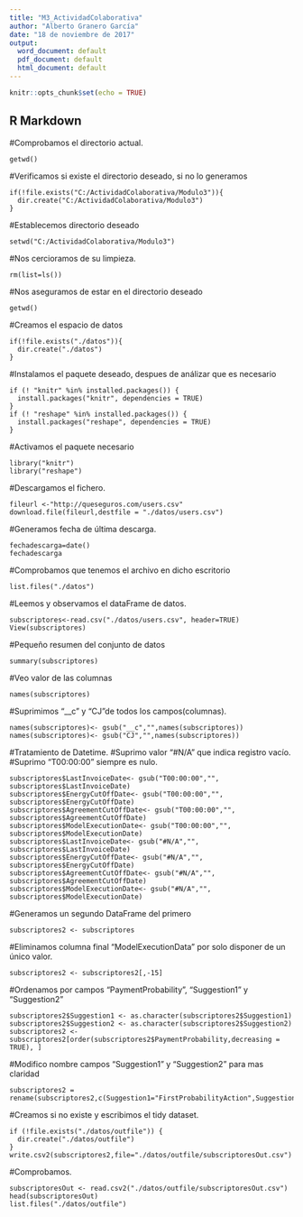 ```yaml
---
title: "M3_ActividadColaborativa"
author: "Alberto Granero García"
date: "18 de noviembre de 2017"
output:   
  word_document: default
  pdf_document: default
  html_document: default
---
```


```r
knitr::opts_chunk$set(echo = TRUE)
```

## R Markdown
#Comprobamos el directorio actual.
```
getwd()
```
#Verificamos si existe el directorio deseado, si no lo generamos
```
if(!file.exists("C:/ActividadColaborativa/Modulo3")){
  dir.create("C:/ActividadColaborativa/Modulo3")
}
```
#Establecemos directorio deseado
```
setwd("C:/ActividadColaborativa/Modulo3")
```
#Nos cercioramos de su limpieza.
```
rm(list=ls())
```
#Nos aseguramos de estar en el directorio deseado
```
getwd()
```
#Creamos el espacio de datos
```
if(!file.exists("./datos")){
  dir.create("./datos")
}
```
#Instalamos el paquete deseado, despues de análizar que es necesario
```
if (! "knitr" %in% installed.packages()) {
  install.packages("knitr", dependencies = TRUE)
}
if (! "reshape" %in% installed.packages()) {
  install.packages("reshape", dependencies = TRUE)
}
```
#Activamos el paquete necesario
```
library("knitr")
library("reshape")
```
#Descargamos el fichero.
```
fileurl <-"http://queseguros.com/users.csv"
download.file(fileurl,destfile = "./datos/users.csv")
```
#Generamos fecha de última descarga.
```
fechadescarga=date()
fechadescarga
```
#Comprobamos que tenemos el archivo en dicho escritorio
```
list.files("./datos")
```
#Leemos y observamos el dataFrame de datos.
```
subscriptores<-read.csv("./datos/users.csv", header=TRUE)
View(subscriptores)
```
#Pequeño resumen del conjunto de datos
```
summary(subscriptores)
```
#Veo valor de las columnas
```
names(subscriptores)
```
#Suprimimos "__c" y "CJ"de todos los campos(columnas).
```
names(subscriptores)<- gsub("__c","",names(subscriptores))
names(subscriptores)<- gsub("CJ","",names(subscriptores))
```
#Tratamiento de Datetime.
#Suprimo valor "#N/A" que indica registro vacío.
#Suprimo "T00:00:00" siempre es nulo.
```
subscriptores$LastInvoiceDate<- gsub("T00:00:00","", subscriptores$LastInvoiceDate)
subscriptores$EnergyCutOffDate<- gsub("T00:00:00","", subscriptores$EnergyCutOffDate)
subscriptores$AgreementCutOffDate<- gsub("T00:00:00","", subscriptores$AgreementCutOffDate)
subscriptores$ModelExecutionDate<- gsub("T00:00:00","", subscriptores$ModelExecutionDate)
subscriptores$LastInvoiceDate<- gsub("#N/A","", subscriptores$LastInvoiceDate)
subscriptores$EnergyCutOffDate<- gsub("#N/A","", subscriptores$EnergyCutOffDate)
subscriptores$AgreementCutOffDate<- gsub("#N/A","", subscriptores$AgreementCutOffDate)
subscriptores$ModelExecutionDate<- gsub("#N/A","", subscriptores$ModelExecutionDate)
```
#Generamos un segundo DataFrame del primero
```
subscriptores2 <- subscriptores
```
#Eliminamos columna final "ModelExecutionData" por solo disponer de un único valor.
```
subscriptores2 <- subscriptores2[,-15]
```
#Ordenamos por campos "PaymentProbability", "Suggestion1" y "Suggestion2"
```
subscriptores2$Suggestion1 <- as.character(subscriptores2$Suggestion1)
subscriptores2$Suggestion2 <- as.character(subscriptores2$Suggestion2)
subscriptores2 <- subscriptores2[order(subscriptores2$PaymentProbability,decreasing = TRUE), ]
```
#Modifico nombre campos "Suggestion1" y "Suggestion2" para mas claridad
```
subscriptores2 = rename(subscriptores2,c(Suggestion1="FirstProbabilityAction",Suggestion2="SecondProbabilityAction"))
```
#Creamos si no existe y escribimos el tidy dataset.
```
if (!file.exists("./datos/outfile")) {
  dir.create("./datos/outfile")
}
write.csv2(subscriptores2,file="./datos/outfile/subscriptoresOut.csv")
```
#Comprobamos.
```
subscriptoresOut <- read.csv2("./datos/outfile/subscriptoresOut.csv")
head(subscriptoresOut)
list.files("./datos/outfile")
```